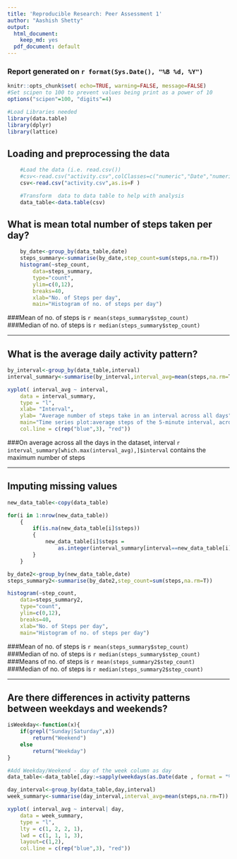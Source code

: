 ```yaml
---
title: 'Reproducible Research: Peer Assessment 1'
author: "Aashish Shetty"
output:
  html_document:
    keep_md: yes
  pdf_document: default
---
```


### Report generated on `r format(Sys.Date(), "%B %d, %Y")`

```r
knitr::opts_chunk$set( echo=TRUE, warning=FALSE, message=FALSE)
#Set scipen to 100 to prevent values being print as a power of 10
options("scipen"=100, "digits"=4)
```

```r
#Load Libraries needed
library(data.table)
library(dplyr)
library(lattice)
```

## Loading and preprocessing the data
```r
    #Load the data (i.e. read.csv())
    #csv<-read.csv("activity.csv",colClasses=c("numeric","Date","numeric",NA) )
    csv<-read.csv("activity.csv",as.is=F )

    #Transform  data to data table to help with analysis
    data_table<-data.table(csv)
```



## What is mean total number of steps taken per day?
```r
    by_date<-group_by(data_table,date)
    steps_summary<-summarise(by_date,step_count=sum(steps,na.rm=T))
    histogram(~step_count,
        data=steps_summary,
        type="count",
        ylim=c(0,12),
        breaks=40,
        xlab="No. of Steps per day",
        main="Histogram of no. of steps per day")

```

###Mean of no. of steps is `r mean(steps_summary$step_count)`  
###Median of no. of steps is `r median(steps_summary$step_count)`   
  
***  
  
## What is the average daily activity pattern?

```r

by_interval<-group_by(data_table,interval)
interval_summary<-summarise(by_interval,interval_avg=mean(steps,na.rm=T))

xyplot( interval_avg ~ interval,
    data = interval_summary,
    type = "l",
    xlab= "Interval", 
    ylab= "Average number of steps take in an interval across all days",
    main="Time series plot:average steps of the 5-minute interval, across all days",
    col.line = c(rep("blue",3), "red"))

```


###On average across all the days in the dataset, interval `r interval_summary[which.max(interval_avg),]$interval ` contains the maximum number of steps
    
***  

## Imputing missing values
```r

new_data_table<-copy(data_table)

for(i in 1:nrow(new_data_table))
    {
        if(is.na(new_data_table[i]$steps))
        {
            new_data_table[i]$steps = 
                as.integer(interval_summary[interval==new_data_table[i]$interval]$interval_avg)
        }
    }

by_date2<-group_by(new_data_table,date)
steps_summary2<-summarise(by_date2,step_count=sum(steps,na.rm=T))

histogram(~step_count,
    data=steps_summary2,
    type="count",
    ylim=c(0,12),
    breaks=40,
    xlab="No. of Steps per day",
    main="Histogram of no. of steps per day")

```


###Mean of no. of steps is `r mean(steps_summary$step_count)`  
###Median of no. of steps is `r median(steps_summary$step_count)`   
###Means of no. of steps is `r mean(steps_summary2$step_count)`  
###Median of no. of steps is `r median(steps_summary2$step_count)`   

***  

## Are there differences in activity patterns between weekdays and weekends?

```r

isWeekday<-function(x){
    if(grepl("Sunday|Saturday",x))
        return("Weekend")
    else
        return("Weekday")
}

#Add Weekday/Weekend - day of the week column as day
data_table<-data_table[,day:=sapply(weekdays(as.Date(date , format = "%Y-%m-%d")),isWeekday)]

day_interval<-group_by(data_table,day,interval)
week_summary<-summarise(day_interval,interval_avg=mean(steps,na.rm=T))

xyplot( interval_avg ~ interval| day,
    data = week_summary,
    type = "l",
    lty = c(1, 2, 2, 1),
    lwd = c(1, 1, 1, 3),
    layout=c(1,2),
    col.line = c(rep("blue",3), "red"))

```


